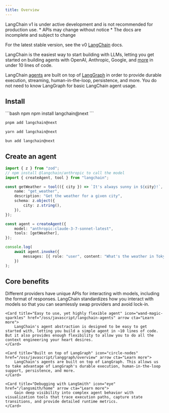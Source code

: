 ```yaml
---
title: Overview
---
```




<Warning>
LangChain v1 is under active development and is not recommended for production use.
* APIs may change without notice
* The docs are incomplete and subject to change

For the latest stable version, see the v0
[LangChain](https://js.langchain.com/docs/introduction/) docs.
</Warning>


LangChain is the easiest way to start building with LLMs, letting you get started on building agents with OpenAI, Anthropic, Google, and [more](/oss/javascript/integrations/providers) in under 10 lines of code.

LangChain [agents](/oss/javascript/langchain-agents) are built on top of [LangGraph](/oss/javascript/langgraph/overview) in order to provide durable execution, streaming, human-in-the-loop, persistence, and more. You do not need to know LangGraph for basic LangChain agent usage.

## <Icon icon="download" size={20} /> Install


<CodeGroup>
```bash npm
npm install langchain@next
```

```bash pnpm
pnpm add langchain@next
```

```bash yarn
yarn add langchain@next
```

```bash bun
bun add langchain@next
```
</CodeGroup>


## Create an agent



```ts
import { z } from "zod";
// npm install @langchain/anthropic to call the model
import { createAgent, tool } from "langchain";

const getWeather = tool(({ city }) => `It's always sunny in ${city}!`, {
    name: "get_weather",
    description: "Get the weather for a given city",
    schema: z.object({
        city: z.string(),
    }),
});

const agent = createAgent({
    model: "anthropic:claude-3-7-sonnet-latest",
    tools: [getWeather],
});

console.log(
    await agent.invoke({
        messages: [{ role: "user", content: "What's the weather in Tokyo?" }],
    })
);
```



## Core benefits

<Columns cols={2}>
    <Card title="Standard Model Interface" icon="arrows-rotate" href="/oss/javascript/langchain-models" arrow cta="Learn more">
        Different providers have unique APIs for interacting with models, including the format of responses. LangChain standardizes how you interact with models so that you can seamlessly swap providers and avoid lock-in.
    </Card>

    <Card title="Easy to use, yet highly flexible agent" icon="wand-magic-sparkles" href="/oss/javascript/langchain-agents" arrow cta="Learn more">
        LangChain's agent abstraction is designed to be easy to get started with, letting you build a simple agent in ~10 lines of code. But it also provides enough flexibility to allow you to do all the context engineering your heart desires.
    </Card>

    <Card title="Built on top of LangGraph" icon="circle-nodes" href="/oss/javascript/langgraph/overview" arrow cta="Learn more">
        LangChain's agents are built on top of LangGraph. This allows us to take advantage of LangGraph's durable execution, human-in-the-loop support, persistence, and more.
    </Card>

    <Card title="Debugging with LangSmith" icon="eye" href="/langsmith/home" arrow cta="Learn more">
        Gain deep visibility into complex agent behavior with visualization tools that trace execution paths, capture state transitions, and provide detailed runtime metrics.
    </Card>
</Columns>
